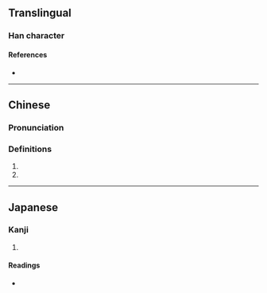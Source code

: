 {{character info}}
==Translingual==

===Han character===
{{Han char|rn=46|rad=山|as=11|sn=14|four=28781|canj=UHOO|ids=⿰山從}}

====References====
* {{Han ref|kx=0317.550|dkj=08381|dj=0618.230|hdz=10794.140|uh=5D77|ud=23927|bh=E1A9|bd=57769}}

----

==Chinese==
{{zh-forms}}

===Pronunciation===
{{zh-pron
|m=sǒng
|c=sung2
|cat=
}}

===Definitions===
{{zh-hanzi}}

# {{zh-used in|巃嵷}}
# {{zh-used in|嵱嵷}}

----

==Japanese==

===Kanji===
{{ja-kanji|grade=|rs=山11}}

# {{rfdef|ja|sort=山11}}

====Readings====
* {{ja-readings|on=[[しょう]] (shō), [[しゅう]] (shū), [[そう]] (sō), [[す]] (su)|kun=}}